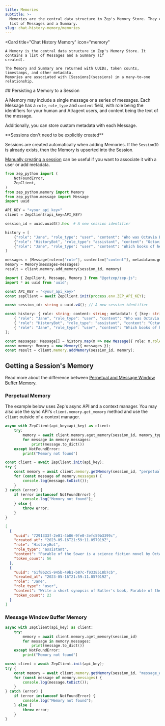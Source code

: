 ```yaml
---
title: Memories
subtitle: >-
  Memories are the central data structure in Zep's Memory Store. They contain a
  list of Messages and a Summary.
slug: chat-history-memory/memories
---
```



<Card
    title="Chat History Memory"
    icon="memory"
>
    A Memory is the central data structure in Zep's Memory Store. It contains a list of Messages and a Summary (if
    created).

    The Memory and Summary are returned with UUIDs, token counts, timestamps, and other metadata.
    Memories are associated with [Sessions](sessions) in a many-to-one relationship.
</Card>
## Persisting a Memory to a Session

A Memory may include a single message or a series of messages. Each Message has a `role`, `role_type` and `content` field, with
role being the identifiers for your human and AI/agent users, and content being the text of the message.

Additionally, you can store custom metadata with each Message.

<Note>
**Sessions don't need to be explicitly created**

Sessions are created automatically when adding Memories. If the `SessionID` is already exists, then the Memory is
upserted into the Session.

[Manually creating a session](sessions) can be useful if you want to associate it with a user or add metadata.
</Note>

<Tabs group="memory">
<Tab title="Python" group-key="python">

```python
from zep_python import (
    NotFoundError,
    ZepClient,
)
from zep_python.memory import Memory
from zep_python.message import Message
import uuid

API_KEY = "<your_api_key>"
client = ZepClient(api_key=API_KEY)

session_id = uuid.uuid4().hex  # A new session identifier

history = [
    {"role": "Jane", "role_type": "user", "content": "Who was Octavia Butler?"},
    {"role": "HistoryBot", "role_type": "assistant", "content": "Octavia Estelle Butler (June 22, 1947 – February 24, 2006) was an American science fiction author."},
    {"role": "Jane", "role_type": "user", "content": "Which books of hers were made into movies?", "metadata": {"foo": "bar"}},
]

messages = [Message(role=m["role"], content=m["content"], metadata=m.get("metadata")) for m in history]
memory = Memory(messages=messages)
result = client.memory.add_memory(session_id, memory)
```
</Tab>
<Tab title="Typescript" group-key="ts">

```typescript
import { ZepClient, Message, Memory } from "@getzep/zep-js";
import * as uuid from 'uuid';

const API_KEY = "<your_api_key>"
const zepClient = await ZepClient.init(process.env.ZEP_API_KEY);

const session_id: string = uuid.v4(); // A new session identifier

const history: { role: string; content: string; metadata?: { [key: string]: any } }[] = [
    { "role": "Jane", "role_type": "user", "content": "Who was Octavia Butler?" },
    { "role": "HistoryBot", "role_type": "assistant", "content": "Octavia Estelle Butler (June 22, 1947 – February 24, 2006) was an American science fiction author." },
    { "role": "Jane", "role_type": "user", "content": "Which books of hers were made into movies?", "metadata": { "foo": "bar" } },
];

const messages: Message[] = history.map(m => new Message({ role: m.role, content: m.content, metadata: m.metadata }));
const memory: Memory = new Memory({ messages });
const result = client.memory.addMemory(session_id, memory);
```
</Tab>
</Tabs>


## Getting a Session's Memory

<Note>Read more about the difference between [Perpetual and Message Window Buffer Memory](/chat-history-memory).</Note>

### Perpetual Memory
The example below uses Zep's async API and a context manager. You may also use the sync API's `client.memory.get_memory`
method and use the `client` outside of a context manager.

<Tabs group="memory">
<Tab title="Python" group-key="python">

```python
async with ZepClient(api_key=api_key) as client:
    try:
        memory = await client.memory.aget_memory(session_id, memory_type="perpetual")
        for message in memory.messages:
            print(message.to_dict())
    except NotFoundError:
        print("Memory not found")
```

</Tab>
<Tab title="Typescript" group-key="ts">

```typescript
const client = await ZepClient.init(api_key);
try {
    const memory = await client.memory.getMemory(session_id, "perpetual");
    for (const message of memory.messages) {
        console.log(message.toDict());
    }
} catch (error) {
    if (error instanceof NotFoundError) {
        console.log("Memory not found");
    } else {
        throw error;
    }
}
```

</Tab>
</Tabs>

```json title="Output:"
[
  {
    "uuid": "7291333f-2e01-4b06-9fe0-3efc59b3399c",
    "created_at": "2023-05-16T21:59:11.057919Z",
    "role": "HistoryBot",
    "role_type": "assistant",
    "content": "Parable of the Sower is a science fiction novel by Octavia Butler, published in 1993. It follows the story of Lauren Olamina, a young woman living in a dystopian future where society has collapsed due to environmental disasters, poverty, and violence.",
    "token_count": 56
  },
  {
    "uuid": "61f862c5-945b-49b1-b87c-f9338518b7cb",
    "created_at": "2023-05-16T21:59:11.057919Z",
    "role": "Jane",
    "role_type": "user",
    "content": "Write a short synopsis of Butler's book, Parable of the Sower. What is it about?",
    "token_count": 23
  }
]
```

### Message Window Buffer Memory

<Tabs group="memory">

<Tab title="Python" group-key="python">

```python
async with ZepClient(api_key) as client:
    try:
        memory = await client.memory.aget_memory(session_id)
        for message in memory.messages:
            print(message.to_dict())
    except NotFoundError:
        print("Memory not found")
```
</Tab>
<Tab title="Typescript" group-key="ts">

```typescript
const client = await ZepClient.init(api_key);
try {
    const memory = await client.memory.getMemory(session_id, "message_window");
    for (const message of memory.messages) {
        console.log(message.toDict());
    }
} catch (error) {
    if (error instanceof NotFoundError) {
        console.log("Memory not found");
    } else {
        throw error;
    }
}
```
</Tab>
</Tabs>